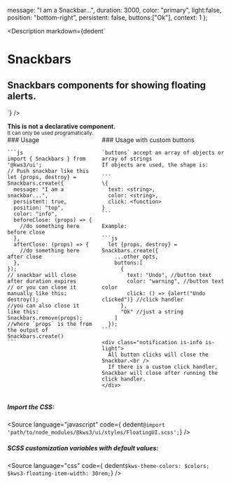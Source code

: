 
  message: "I am a Snackbar...",
  duration: 3000,
  color: "primary",
  light:false,
  position: "bottom-right",
  persistent: false,
  buttons:["Ok"],
  context: 1
};

<Version />

<Meta of={SnackbarsStories} />

<Description
  markdown={dedent`
# Snackbars
## Snackbars components for showing floating alerts.
`}
/>

<Canvas>
  <Story of={SnackbarsStories.Snackbars} />
</Canvas>

<Controls />

<div class="notification is-danger is-light">
  <b>This is not a declarative component.</b><br />
  <small>It can only be used programatically.</small>
</div>

<div class="columns">
  <div class="column is-6">
    ### Usage

    ```js
    import { Snackbars } from '@kws3/ui';
    // Push snackbar like this
    let {props, destroy} = Snackbars.create({
      message: "I am a snackbar...",
      persistent: true,
      position: "top",
      color: "info",
      beforeClose: (props) => {
        //do something here before close
      },
      afterClose: (props) => {
        //do something here after close
      },
    });
    // snackbar will close after duration expires
    // or you can close it manually like this:
    destroy();
    //you can also close it like this:
    Snackbars.remove(props);
    //where `props` is the from the output of Snackbars.create() 
    ```
  </div>

  <div class="column is-6">
    ### Usage with custom buttons

    `buttons` accept an array of objects or array of strings
    If objects are used, the shape is:

    ```
    \{
      text: <string>, 
      color: <string>, 
      click: <function>
    }
    ```

    Example:

    ```js
      let {props, destroy} = Snackbars.create({
        ...other_opts,
        buttons:[
          {
            text: "Undo", //button text
            color: "warning", //button text color
            click: () => {alert("Undo clicked")} //click handler
          },
          "Ok" //just a string
        ]
      });
    ```

    <div class="notification is-info is-light">
      All button clicks will close the Snackbar.<br />
      If there is a custom click handler, Snackbar will close after running the click handler.
    </div>
  </div>
</div>

##### Import the CSS:

<Source language="javascript" code={ dedent`@import 'path/to/node_modules/@kws3/ui/styles/FloatingUI.scss';`} />

##### SCSS customization variables with default values:

<Source
  language="css"
  code={ dedent`
    $kws-theme-colors: $colors;
    $kws3-floating-item-width: 30rem;
  `}
/>
